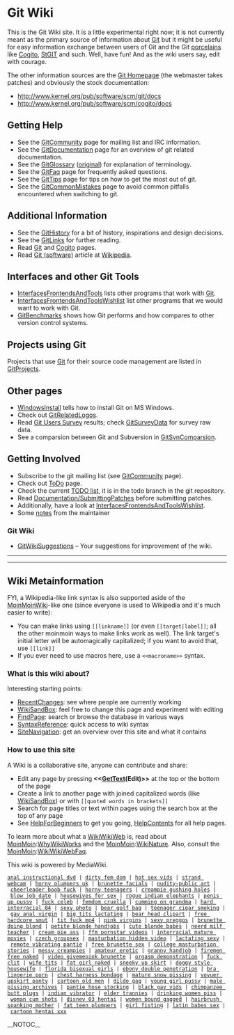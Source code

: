 <!-- ## Please edit system and help pages ONLY in the moinmaster wiki! For more
 -->
<!-- ## information, please see [[MoinMaster]]:[[MoinPagesEditorGroup]].
 -->
<!-- ##master-page:[[FrontPage]]
 -->
<!-- #format wiki
 -->
<!-- #language en
 -->
<!-- #pragma section-numbers off
 -->
= Git Wiki =

This is the Git Wiki site. It is a little experimental right now; it is not
currently meant as the primary source of information about [[Git]] but it might
be useful for easy information exchange between users of Git and the Git
[[Porcelain|porcelains]] like [[Cogito]], [http://wiki.procode.org/cgi-bin/wiki.cgi/StGIT StGIT]
and such.  Well, have fun! And as the wiki users say, edit with courage.

The other information sources are the [http://git.or.cz/ Git Homepage] (the
webmaster takes patches) and obviously the stock documentation:
* http://www.kernel.org/pub/software/scm/git/docs
* http://www.kernel.org/pub/software/scm/cogito/docs

== Getting Help ==
* See the [[GitCommunity]] page for mailing list and IRC information.
* See the [[GitDocumentation]] page for an overview of git related documentation.
* See the [[GitGlossary]] ([http://www.kernel.org/pub/software/scm/git/docs/glossary.html original]) for explanation of terminology.
* See the [[GitFaq]] page for frequently asked questions.
* See the [[GitTips]] page for tips on how to get the most out of git.
* See the [[GitCommonMistakes]] page to avoid common pitfalls encountered when switching to git.

== Additional Information ==
* See the [[GitHistory]] for a bit of history, inspirations and design decisions.
* See the [[GitLinks]] for further reading.
* Read [[Git]] and [[Cogito]] pages.
* Read [[WikiPedia:Git_(software)|Git (software)]] article at [http://en.wikipedia.org Wikipedia].

== Interfaces and other Git Tools ==
* [[InterfacesFrontendsAndTools]] lists other programs that work with [[Git]].
* [[InterfacesFrontendsAndToolsWishlist]] list other programs that we would want to work with Git.
* [[GitBenchmarks]] shows how Git performs and how compares to other version control systems.

== Projects using Git ==
Projects that use [[Git]] for their source code management are listed in [[GitProjects]].

== Other pages ==
* [[WindowsInstall]] tells how to install Git on MS Windows.
* Check out [[GitRelatedLogos]].
* Read [[GitSurvey|Git Users Survey]] results; check [[GitSurveyData]] for survey raw data.
* See a comparsion between Git and Subversion in [[GitSvnComparsion]].

== Getting Involved ==
* Subscribe to the git mailing list (see [[GitCommunity]] page).
* Check out [[ToDo]] page.
* Check the current [http://kernel.org/git/?p=git/git.git;a=blob;hb=todo;f=TODO TODO list], it is in the todo branch in the git repository.
* Read [http://kernel.org/git/?p=git/git.git;a=blob;f=Documentation/SubmittingPatches Documentation/[[SubmittingPatches]]] before submitting patches.
* Additionally, have a look at [[InterfacesFrontendsAndToolsWishlist]].
* Some [[notes]] from the maintainer

=== Git Wiki ===
* [[GitWikiSuggestions]] – Your suggestions for improvement of the wiki.

----
----

== Wiki Metainformation ==

FYI, a Wikipedia-like link syntax is also supported aside of the [[MoinMoinWiki]]-like one
(since everyone is used to Wikipedia and it's much easier to write):

* You can make links using <code><nowiki>[[linkname]]</nowiki></code> (or even <code><nowiki>[[target|label]]</nowiki></code>; all the other moinmoin ways to make links work as well). The link target's initial letter will be automagically capitalized; if you want to avoid that, use <code><nowiki>[[link]]</nowiki></code>
* If you ever need to use macros here, use a <code><nowiki> <<macroname>> </nowiki></code> syntax.

=== What is this wiki about? ===

Interesting starting points:
* [[RecentChanges]]: see where people are currently working
* [[WikiSandBox]]: feel free to change this page and experiment with editing
* [[Special:Search|FindPage]]: search or browse the database in various ways
* [http://meta.wikimedia.org/wiki/Help:Editing SyntaxReference]: quick access to wiki syntax
* [[Special:Specialpages|SiteNavigation]]: get an overview over this site and what it contains

=== How to use this site ===

A Wiki is a collaborative site, anyone can contribute and share:
* Edit any page by pressing <b><<[[GetText]](Edit)>></b> at the top or the bottom of the page
* Create a link to another page with joined capitalized words (like [[WikiSandBox]]) or with <code><nowiki>[[quoted words in brackets]]</nowiki></code>
* Search for page titles or text within pages using the search box at the top of any page
* See [[HelpForBeginners]] to get you going, [[HelpContents]] for all help pages.

To learn more about what a [[WikiWikiWeb]] is, read about [[MoinMoin]]:[[WhyWikiWorks]] and the [[MoinMoin]]:[[WikiNature]]. Also, consult the [[MoinMoin]]:[[WikiWikiWebFaq]].

This wiki is powered by MediaWiki.

 [http://homepage.mac.com/queering/80.html anal instructional dvd] | [http://homepage.mac.com/ontogenic/15.html dirty fem dom] | [http://homepage.mac.com/bowlers/81.html hot sex vids] | [http://homepage.mac.com/outline3/85.html strand webcam] | [http://homepage.mac.com/unsnaps/42.html horny plumpers uk] | [http://homepage.mac.com/bowlers/35.html brunette facials] | [http://homepage.mac.com/bowlers/1.html nudity-public art] | [http://homepage.mac.com/queering/55.html cheerleader boob fuck] | [http://homepage.mac.com/musashi888/71.html horny teenagers] | [http://homepage.mac.com/breakup/38.html creampie gushing holes] | [http://homepage.mac.com/musashi888/61.html blow job date] | [http://homepage.mac.com/musashi888/87.html housewives for sex] | [http://homepage.mac.com/unsnaps/41.html rogue indian elephants] | [http://homepage.mac.com/unsnaps/17.html penis up pussy] | [http://homepage.mac.com/decidable/67.html fuck celeb] | [http://homepage.mac.com/pursuing/45.html femdom cruella] | [http://homepage.mac.com/pursuing/67.html cumming on grandma] | [http://homepage.mac.com/outline3/9.html hard interracial 04] | [http://homepage.mac.com/decidable/22.html sexy photo] | [http://homepage.mac.com/outline3/93.html bear golf bag] | [http://homepage.mac.com/musashi888/71.html teenager cigar smoking] | [http://homepage.mac.com/pursuing/89.html gay anal virgin] | [http://homepage.mac.com/decidable/60.html big tits lactating] | [http://homepage.mac.com/unsnaps/45.html bear head clipart] | [http://homepage.mac.com/unsnaps/35.html free hardcore smut] | [http://homepage.mac.com/decidable/61.html tit fuck mp4] | [http://homepage.mac.com/ontogenic/75.html pink virgins] | [http://homepage.mac.com/queering/34.html sexy preggos] | [http://homepage.mac.com/breakup/66.html brunette doing blond] | [http://homepage.mac.com/pursuing/78.html petite blonde handjobs] | [http://homepage.mac.com/musashi888/45.html cute blonde babes] | [http://homepage.mac.com/decidable/18.html neerd milf teacher] | [http://homepage.mac.com/decidable/71.html cream pie ass] | [http://homepage.mac.com/decidable/80.html ffm pornstar videos] | [http://homepage.mac.com/ontogenic/18.html interracial mature movies] | [http://homepage.mac.com/unsnaps/22.html czech groupsex] | [http://homepage.mac.com/queering/90.html masturbation hidden video] | [http://homepage.mac.com/pursuing/81.html lactating sexy] | [http://homepage.mac.com/bowlers/33.html remote vibrating pantie] | [http://homepage.mac.com/outline3/31.html free brunette sex] | [http://homepage.mac.com/bowlers/39.html college masturbation stories] | [http://homepage.mac.com/ontogenic/7.html messy creampies] | [http://homepage.mac.com/breakup/62.html amateur erotic] | [http://homepage.mac.com/decidable/14.html granny handjob] | [http://homepage.mac.com/unsnaps/74.html firemen free naked] | [http://homepage.mac.com/outline3/31.html video givemepink brunette] | [http://homepage.mac.com/outline3/80.html orgasm demonstration] | [http://homepage.mac.com/ontogenic/73.html fuck clit] | [http://homepage.mac.com/musashi888/75.html wife tits] | [http://homepage.mac.com/unsnaps/48.html fat girl naked] | [http://homepage.mac.com/ontogenic/38.html sneeky up skirt] | [http://homepage.mac.com/musashi888/28.html doggy style housewife] | [http://homepage.mac.com/pursuing/71.html florida bisexual girls] | [http://homepage.mac.com/pursuing/38.html ebony double penetration] | [http://homepage.mac.com/breakup/82.html bra lingerie porn] | [http://homepage.mac.com/inundation1/23.html chest harness bondage] | [http://homepage.mac.com/ontogenic/30.html mature snow pissing] | [http://homepage.mac.com/musashi888/7.html voyuer upskirt panty] | [http://homepage.mac.com/pursuing/11.html cartoon old men] | [http://homepage.mac.com/ontogenic/3.html dildo gag] | [http://homepage.mac.com/musashi888/30.html young girl pussy] | [http://homepage.mac.com/breakup/29.html male pissing archives] | [http://homepage.mac.com/ontogenic/14.html pantie hose stocking] | [http://homepage.mac.com/ontogenic/52.html black gay vids] | [http://homepage.mac.com/breakup/26.html chimpanzee butt plugs] | [http://homepage.mac.com/decidable/56.html indian vibrator] | [http://homepage.mac.com/bowlers/79.html elder trannies] | [http://homepage.mac.com/outline3/10.html drinking women piss] | [http://homepage.mac.com/outline3/61.html woman cum shots] | [http://homepage.mac.com/pursuing/52.html disney 03 hentai] | [http://homepage.mac.com/pursuing/68.html women bound gagged] | [http://homepage.mac.com/decidable/33.html hairbrush spanking mother] | [http://homepage.mac.com/queering/7.html fat teen plumpers] | [http://homepage.mac.com/inundation1/75.html girl fisting] | [http://homepage.mac.com/outline3/47.html latin babes sex] | [http://homepage.mac.com/queering/22.html cartoon hentai xxx]

__NOTOC__